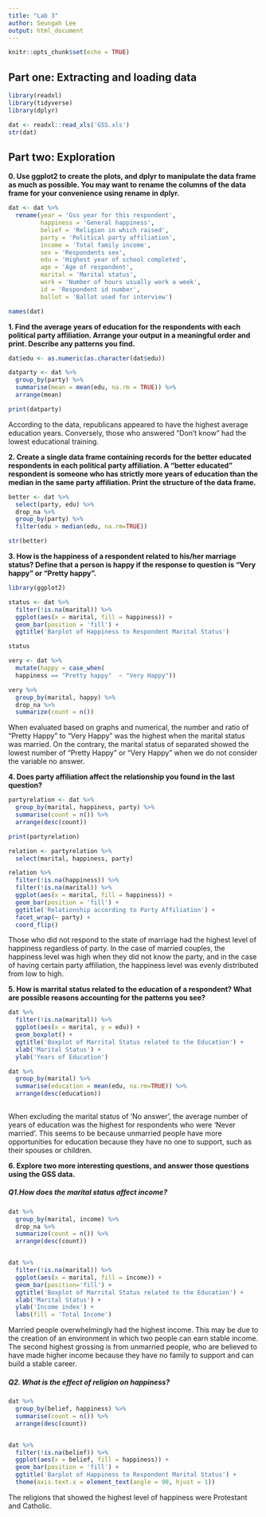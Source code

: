 ```yaml
---
title: "Lab 3"
author: Seungah Lee
output: html_document
---
```


```r
knitr::opts_chunk$set(echo = TRUE)
```

## Part one: Extracting and loading data
```r
library(readxl)
library(tidyverse)
library(dplyr)

dat <- readxl::read_xls('GSS.xls')
str(dat) 

```


## Part two: Exploration

**0. Use ggplot2 to create the plots, and dplyr to manipulate the data frame as much as possible. You may want to rename the columns of the data frame for your convenience using rename in dplyr.**

```r
dat <- dat %>% 
  rename(year = 'Gss year for this respondent', 
         happiness = 'General happiness',
         belief = 'Religion in which raised',
         party = 'Political party affiliation', 
         income = 'Total family income', 
         sex = 'Respondents sex', 
         edu = 'Highest year of school completed', 
         age = 'Age of respondent', 
         marital = 'Marital status', 
         work = 'Number of hours usually work a week',
         id = 'Respondent id number', 
         ballot = 'Ballot used for interview')

names(dat)
```


**1. Find the average years of education for the respondents with each political party affiliation. Arrange your output in a meaningful order and print. Describe any patterns you find.**

```r
dat$edu <- as.numeric(as.character(dat$edu))

datparty <- dat %>%
  group_by(party) %>%
  summarise(mean = mean(edu, na.rm = TRUE)) %>%
  arrange(mean)

print(datparty)
```

According to the data, republicans appeared to have the highest average education years. Conversely, those who answered "Don't know" had the lowest educational training.

**2. Create a single data frame containing records for the better educated respondents in each political party affiliation. A “better educated” respondent is someone who has strictly more years of education than the median in the same party affiliation. Print the structure of the data frame.**

```r
better <- dat %>%
  select(party, edu) %>%
  drop_na %>%
  group_by(party) %>%
  filter(edu > median(edu, na.rm=TRUE))

str(better)
```


**3. How is the happiness of a respondent related to his/her marriage status? Define that a person is happy if the response to question is “Very happy” or “Pretty happy”.**

```r
library(ggplot2)

status <- dat %>% 
  filter(!is.na(marital)) %>%
  ggplot(aes(x = marital, fill = happiness)) + 
  geom_bar(position = 'fill') + 
  ggtitle('Barplot of Happiness to Respondent Marital Status')

status

very <- dat %>% 
  mutate(happy = case_when(
  happiness == "Pretty happy"  ~ "Very Happy"))

very %>%
  group_by(marital, happy) %>%
  drop_na %>%
  summarize(count = n())

```

When evaluated based on graphs and numerical, the number and ratio of "Pretty Happy" to "Very Happy" was the highest when the marital status was married. On the contrary, the marital status of separated showed the lowest number of "Pretty Happy" or "Very Happy" when we do not consider the variable no answer.


**4. Does party affiliation affect the relationship you found in the last question?**

```r
partyrelation <- dat %>%
  group_by(marital, happiness, party) %>%
  summarise(count = n()) %>%
  arrange(desc(count))

print(partyrelation)

relation <- partyrelation %>% 
  select(marital, happiness, party)

relation %>%
  filter(!is.na(happiness)) %>%
  filter(!is.na(marital)) %>%
  ggplot(aes(x = marital, fill = happiness)) + 
  geom_bar(position = 'fill') + 
  ggtitle('Relationship according to Party Affiliation') +
  facet_wrap(~ party) +
  coord_flip()

```

Those who did not respond to the state of marriage had the highest level of happiness regardless of party. In the case of married couples, the happiness level was high when they did not know the party, and in the case of having certain party affiliation, the happiness level was evenly distributed from low to high.

**5. How is marrital status related to the education of a respondent? What are possible reasons accounting for the patterns you see?**

```r
dat %>% 
  filter(!is.na(marital)) %>%
  ggplot(aes(x = marital, y = edu)) + 
  geom_boxplot() +
  ggtitle('Boxplot of Marrital Status related to the Education') +
  xlab('Marital Status') +
  ylab('Years of Education')

dat %>%
  group_by(marital) %>%
  summarise(education = mean(edu, na.rm=TRUE)) %>%
  arrange(desc(education))
  
```

When excluding the marital status of 'No answer', the average number of years of education was the highest for respondents who were 'Never married'. This seems to be because unmarried people have more opportunities for education because they have no one to support, such as their spouses or children.

**6. Explore two more interesting questions, and answer those questions using the GSS data.**

##### Q1.How does the marital status affect income?

```r
dat %>%
  group_by(marital, income) %>%
  drop_na %>%
  summarize(count = n()) %>%
  arrange(desc(count))


dat %>% 
  filter(!is.na(marital)) %>%
  ggplot(aes(x = marital, fill = income)) + 
  geom_bar(position='fill') +
  ggtitle('Boxplot of Marrital Status related to the Education') +
  xlab('Marital Status') +
  ylab('Income index') +
  labs(fill = 'Total Income')


```

Married people overwhelmingly had the highest income. This may be due to the creation of an environment in which two people can earn stable income. The second highest grossing is from unmarried people, who are believed to have made higher income because they have no family to support and can build a stable career.


##### Q2. What is the effect of religion on happiness?
```r
dat %>%
  group_by(belief, happiness) %>%
  summarise(count = n()) %>%
  arrange(desc(count))


dat %>%
  filter(!is.na(belief)) %>%
  ggplot(aes(x = belief, fill = happiness)) + 
  geom_bar(position = 'fill') + 
  ggtitle('Barplot of Happiness to Respondent Marital Status') +
  theme(axis.text.x = element_text(angle = 90, hjust = 1))

```

The religions that showed the highest level of happiness were Protestant and Catholic.





